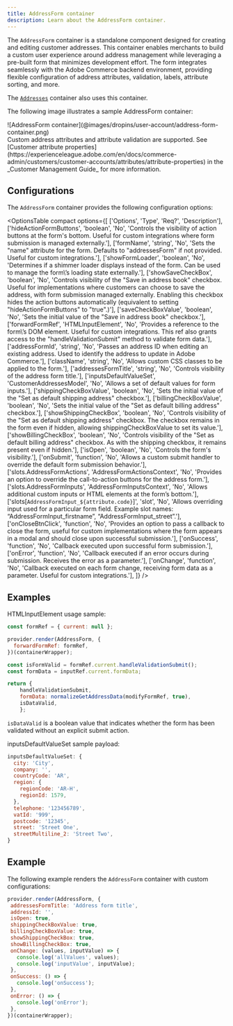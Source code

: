 ```yaml
---
title: AddressForm container
description: Learn about the AddressForm container.
---
```



The `AddressForm` container is a standalone component designed for creating and editing customer addresses. This container enables merchants to build a custom user experience around address management while leveraging a pre-built form that minimizes development effort. The form integrates seamlessly with the Adobe Commerce backend environment, providing flexible configuration of address attributes, validation, labels, attribute sorting, and more.

The [`Addresses`](https://experienceleague.adobe.com/developer/commerce/storefront/dropins/user-account/containers/addresses/) container also uses this container.

The following image illustrates a sample AddressForm container:

<Diagram caption="AddressForm container">
  ![AddressForm container](@images/dropins/user-account/address-form-container.png)
</Diagram>

<Aside type="tip" title="Tip">
Custom address attributes and attribute validation are supported. See [Customer attribute properties](https://experienceleague.adobe.com/en/docs/commerce-admin/customers/customer-accounts/attributes/attribute-properties) in the _Customer Management Guide_ for more information.
</Aside>

## Configurations

The `AddressForm` container provides the following configuration options:

<OptionsTable
compact
    options={[
        ['Options', 'Type', 'Req?', 'Description'],
        ['hideActionFormButtons', 'boolean', 'No', 'Controls the visibility of action buttons at the form\'s bottom. Useful for custom integrations where form submission is managed externally.'],
        ['formName', 'string', 'No', 'Sets the "name" attribute for the form. Defaults to "addressesForm" if not provided. Useful for custom integrations.'],
        ['showFormLoader', 'boolean', 'No', 'Determines if a shimmer loader displays instead of the form. Can be used to manage the form\’s loading state externally.'],
        ['showSaveCheckBox', 'boolean', 'No', 'Controls visibility of the "Save in address book" checkbox. Useful for implementations where customers can choose to save the address, with form submission managed externally. Enabling this checkbox hides the action buttons automatically (equivalent to setting "hideActionFormButtons" to "true".)'],
        ['saveCheckBoxValue', 'boolean', 'No', 'Sets the initial value of the "Save in address book" checkbox.'],
        ['forwardFormRef', 'HTMLInputElement', 'No', 'Provides a reference to the form\’s DOM element. Useful for custom integrations. This ref also grants access to the "handleValidationSubmit" method to validate form data.'],
        ['addressFormId', 'string', 'No', 'Passes an address ID when editing an existing address. Used to identify the address to update in Adobe Commerce.'],
        ['className', 'string', 'No', 'Allows custom CSS classes to be applied to the form.'],
        ['addressesFormTitle', 'string', 'No', 'Controls visibility of the address form title.'],
        ['inputsDefaultValueSet', 'CustomerAddressesModel', 'No', 'Allows a set of default values for form inputs.'],
        ['shippingCheckBoxValue', 'boolean', 'No', 'Sets the initial value of the "Set as default shipping address" checkbox.'],
        ['billingCheckBoxValue', 'boolean', 'No', 'Sets the initial value of the "Set as default billing address" checkbox.'],
        ['showShippingCheckBox', 'boolean', 'No', 'Controls visibility of the "Set as default shipping address" checkbox. The checkbox remains in the form even if hidden, allowing shippingCheckBoxValue to set its value.'],
        ['showBillingCheckBox', 'boolean', 'No', 'Controls visibility of the "Set as default billing address" checkbox. As with the shipping checkbox, it remains present even if hidden.'],
        ['isOpen', 'boolean', 'No', 'Controls the form\'s visibility.'],
        ['onSubmit', 'function', 'No', 'Allows a custom submit handler to override the default form submission behavior.'],
        ['slots.AddressFormActions', 'AddressFormActionsContext', 'No', 'Provides an option to override the call-to-action buttons for the address form.'],
        ['slots.AddressFormInputs', 'AddressFormInputsContext', 'No', 'Allows additional custom inputs or HTML elements at the form’s bottom.'],
        ['slots\[`AddressFormInput_${attribute.code}`]', 'slot', 'No', 'Allows overriding input used for a particular form field. Example slot names: “AddressFormInput_firstname”, “AddressFormInput_street”.'],
        ['onCloseBtnClick', 'function', 'No', 'Provides an option to pass a callback to close the form, useful for custom implementations where the form appears in a modal and should close upon successful submission.'],
        ['onSuccess', 'function', 'No', 'Callback executed upon successful form submission.'],
        ['onError', 'function', 'No', 'Callback executed if an error occurs during submission. Receives the error as a parameter.'],
        ['onChange', 'function', 'No', 'Callback executed on each form change, receiving form data as a parameter. Useful for custom integrations.'],
    ]}
/>

## Examples

HTMLInputElement usage sample:

```javascript
const formRef = { current: null };

provider.render(AddressForm, {
  forwardFormRef: formRef,
})(containerWrapper);

const isFormValid = formRef.current.handleValidationSubmit();
const formData = inputRef.current.formData;

return { 
    handleValidationSubmit,
    formData: normalizeGetAddressData(modifyFormRef, true),
    isDataValid, 
    }; 
```

`isDataValid` is a boolean value that indicates whether the form has been validated without an explicit submit action.

inputsDefaultValueSet sample payload:

```javascript
inputsDefaultValueSet: {
  city: 'City',
  company: '',
  countryCode: 'AR',
  region: {
    regionCode: 'AR-H',
    regionId: 1579,
  },
  telephone: '123456789',
  vatId: '999',
  postcode: '12345',
  street: 'Street One',
  streetMultiline_2: 'Street Two',
}
```

## Example

The following example renders the `AddressForm` container with custom configurations:

```js
provider.render(AddressForm, {
 addressesFormTitle: 'Address form title',
 addressId: '',
 isOpen: true,
 shippingCheckBoxValue: true,
 billingCheckBoxValue: true,
 showShippingCheckBox: true,
 showBillingCheckBox: true,
 onChange: (values, inputValue) => {
   console.log('allValues', values);
   console.log('inputValue', inputValue);
 },
 onSuccess: () => {
   console.log('onSuccess');
 },
 onError: () => {
   console.log('onError');
 },
})(containerWrapper);
```